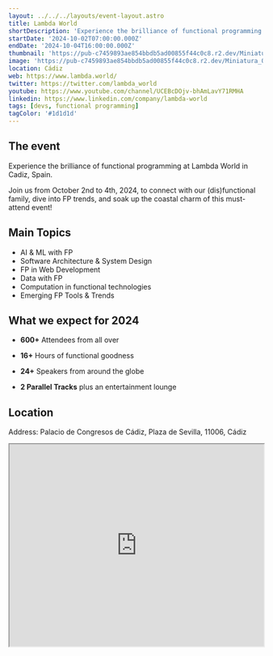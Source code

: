 ```yaml
---
layout: ../../../layouts/event-layout.astro
title: Lambda World
shortDescription: 'Experience the brilliance of functional programming at Lambda World in Cadiz, Spain. Join us from October 2nd to 4th, 2024, to connect with our (dis)functional family, dive into FP trends, and soak up the coastal charm of this must-attend event!'
startDate: '2024-10-02T07:00:00.000Z'
endDate: '2024-10-04T16:00:00.000Z'
thumbnail: 'https://pub-c7459893ae854bbdb5ad00855f44c0c8.r2.dev/Miniatura_Overview_Lambda2024_1920x1080.png'
image: 'https://pub-c7459893ae854bbdb5ad00855f44c0c8.r2.dev/Miniatura_Overview_Lambda2024_1920x1080.png'
location: Cádiz
web: https://www.lambda.world/
twitter: https://twitter.com/lambda_world
youtube: https://www.youtube.com/channel/UCEBcDOjv-bhAmLavY71RMHA
linkedin: https://www.linkedin.com/company/lambda-world
tags: [devs, functional programming]
tagColor: '#1d1d1d'
---
```


## The event

Experience the brilliance of functional programming at Lambda World in Cadiz, Spain.

Join us from October 2nd to 4th, 2024, to connect with our (dis)functional family, dive into FP trends, and soak up the coastal charm of this must-attend event!

## Main Topics

- AI & ML with FP
- Software Architecture & System Design
- FP in Web Development
- Data with FP
- Computation in functional technologies
- Emerging FP Tools & Trends

## What we expect for 2024

- **600+** Attendees from all over

- **16+** Hours of functional goodness

- **24+** Speakers from around the globe

- **2 Parallel Tracks** plus an entertainment lounge

## Location

Address: Palacio de Congresos de Cádiz, Plaza de Sevilla, 11006, Cádiz

<iframe
  style="width: 100%; height: 400px;"
  height="400"
  allowfullscreen=""
  loading="lazy"
  referrerpolicy="no-referrer-when-downgrade"
  src="https://www.google.com/maps/embed?pb=!1m18!1m12!1m3!1d1223.3056530451609!2d-6.2901729698612465!3d36.52946136209803!2m3!1f0!2f0!3f0!3m2!1i1024!2i768!4f13.1!3m3!1m2!1s0xd0dd166d956fd83%3A0x412ebadaad2a8da5!2sPalacio%20de%20Congresos%20de%20C%C3%A1diz!5e0!3m2!1sen!2ses!4v1715579376183!5m2!1sen!2ses"
  aria-label="Palacio de Congresos de Cádiz, Plaza de Sevilla, 11006, Cádiz"
></iframe>
